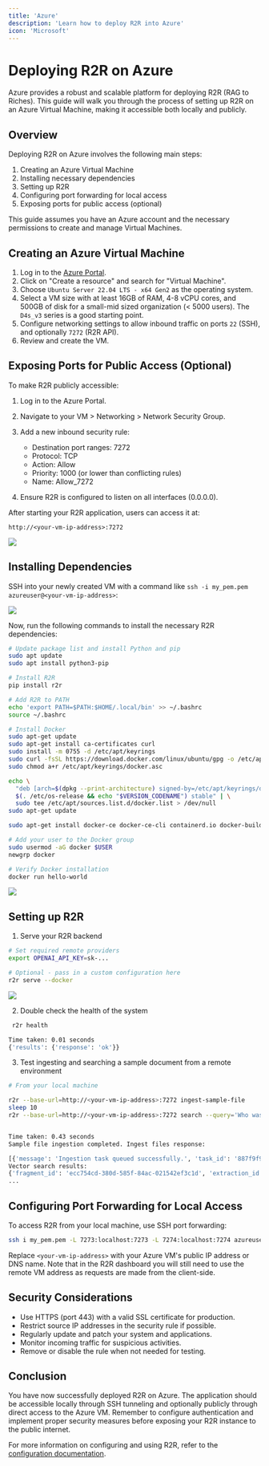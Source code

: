 ```yaml
---
title: 'Azure'
description: 'Learn how to deploy R2R into Azure'
icon: 'Microsoft'
---
```


# Deploying R2R on Azure

Azure provides a robust and scalable platform for deploying R2R (RAG to Riches). This guide will walk you through the process of setting up R2R on an Azure Virtual Machine, making it accessible both locally and publicly.

## Overview

Deploying R2R on Azure involves the following main steps:

1. Creating an Azure Virtual Machine
2. Installing necessary dependencies
3. Setting up R2R
4. Configuring port forwarding for local access
5. Exposing ports for public access (optional)

This guide assumes you have an Azure account and the necessary permissions to create and manage Virtual Machines.

## Creating an Azure Virtual Machine

1. Log in to the [Azure Portal](https://portal.azure.com/).
2. Click on "Create a resource" and search for "Virtual Machine".
3. Choose `Ubuntu Server 22.04 LTS - x64 Gen2` as the operating system.
4. Select a VM size with at least 16GB of RAM, 4-8 vCPU cores, and 500GB of disk for a small-mid sized organization (< 5000 users). The `D4s_v3` series is a good starting point.
5. Configure networking settings to allow inbound traffic on ports `22` (SSH), and optionally `7272` (R2R API).
6. Review and create the VM.


## Exposing Ports for Public Access (Optional)

To make R2R publicly accessible:

1. Log in to the Azure Portal.
2. Navigate to your VM > Networking > Network Security Group.
3. Add a new inbound security rule:
   - Destination port ranges: 7272
   - Protocol: TCP
   - Action: Allow
   - Priority: 1000 (or lower than conflicting rules)
   - Name: Allow_7272

4. Ensure R2R is configured to listen on all interfaces (0.0.0.0).

After starting your R2R application, users can access it at:

```
http://<your-vm-ip-address>:7272
```

<Frame caption="Opening ports 7272 in our Azure cloud deployment">
  <img src="images/azure_security.png" />
</Frame>

## Installing Dependencies

SSH into your newly created VM with a command like `ssh -i my_pem.pem azureuser@<your-vm-ip-address>`:

<Frame caption="System info at first connection to the remote instance">
  <img src="images/ssh_print.png" />
</Frame>

Now, run the following commands to install the necessary R2R dependencies:


```bash
# Update package list and install Python and pip
sudo apt update
sudo apt install python3-pip

# Install R2R
pip install r2r

# Add R2R to PATH
echo 'export PATH=$PATH:$HOME/.local/bin' >> ~/.bashrc
source ~/.bashrc

# Install Docker
sudo apt-get update
sudo apt-get install ca-certificates curl
sudo install -m 0755 -d /etc/apt/keyrings
sudo curl -fsSL https://download.docker.com/linux/ubuntu/gpg -o /etc/apt/keyrings/docker.asc
sudo chmod a+r /etc/apt/keyrings/docker.asc

echo \
  "deb [arch=$(dpkg --print-architecture) signed-by=/etc/apt/keyrings/docker.asc] https://download.docker.com/linux/ubuntu \
  $(. /etc/os-release && echo "$VERSION_CODENAME") stable" | \
  sudo tee /etc/apt/sources.list.d/docker.list > /dev/null
sudo apt-get update

sudo apt-get install docker-ce docker-ce-cli containerd.io docker-buildx-plugin docker-compose-plugin

# Add your user to the Docker group
sudo usermod -aG docker $USER
newgrp docker

# Verify Docker installation
docker run hello-world
```

<Frame caption="Successful Docker hello-world output">
  <img src="images/docker_hello_world.png" />
</Frame>


## Setting up R2R

1. Serve your R2R backend

```bash
# Set required remote providers
export OPENAI_API_KEY=sk-...

# Optional - pass in a custom configuration here
r2r serve --docker
```


<Frame caption="Printout for a successful deployment">
  <img src="images/azure_deployment.png" />
</Frame>

2. Double check the health of the system

```bash
 r2r health
```

```bash
Time taken: 0.01 seconds
{'results': {'response': 'ok'}}
```

3. Test ingesting and searching a sample document from a remote environment

```bash
# From your local machine

r2r --base-url=http://<your-vm-ip-address>:7272 ingest-sample-file
sleep 10
r2r --base-url=http://<your-vm-ip-address>:7272 search --query='Who was aristotle?'
```

```bash

Time taken: 0.43 seconds
Sample file ingestion completed. Ingest files response:

[{'message': 'Ingestion task queued successfully.', 'task_id': '887f9f99-cc18-4c1e-8f61-facf1d212334', 'document_id': '9fbe403b-c11c-5aae-8ade-ef22980c3ad1'}]
Vector search results:
{'fragment_id': 'ecc754cd-380d-585f-84ac-021542ef3c1d', 'extraction_id': '92d78034-8447-5046-bf4d-e019932fbc20', 'document_id': '9fbe403b-c11c-5aae-8ade-ef22980c3ad1', 'user_id': '2acb499e-8428-543b-bd85-0d9098718220', 'group_ids': [], 'score': 0.7822163571248282, 'text': 'Aristotle[A] (Greek: Ἀριστοτέλης Aristotélēs, pronounced [aristotélɛːs]; 384–322 BC) was an Ancient Greek philosopher and polymath. His writings cover a broad range of subjects spanning the natural sciences, philosophy, linguistics, economics, politics, psychology, and the arts. As the founder of the Peripatetic school of philosophy in the Lyceum in Athens, he began the wider Aristotelian tradition that followed, which set the groundwork for the development of modern science.', 'metadata': {'title': 'aristotle.txt', 'version': 'v0', 'chunk_order': 0, 'document_type': 'txt', 'unstructured_filetype': 'text/plain', 'unstructured_languages': ['eng'], 'partitioned_by_unstructured': True, 'associatedQuery': 'Who was aristotle?'}}
...
```

## Configuring Port Forwarding for Local Access

To access R2R from your local machine, use SSH port forwarding:

```bash
ssh i my_pem.pem -L 7273:localhost:7273 -L 7274:localhost:7274 azureuser@<your-vm-ip-address>
```

Replace `<your-vm-ip-address>` with your Azure VM's public IP address or DNS name. Note that in the R2R dashboard you will still need to use the remote VM address as requests are made from the client-side.

## Security Considerations

- Use HTTPS (port 443) with a valid SSL certificate for production.
- Restrict source IP addresses in the security rule if possible.
- Regularly update and patch your system and applications.
- Monitor incoming traffic for suspicious activities.
- Remove or disable the rule when not needed for testing.

## Conclusion

You have now successfully deployed R2R on Azure. The application should be accessible locally through SSH tunneling and optionally publicly through direct access to the Azure VM. Remember to configure authentication and implement proper security measures before exposing your R2R instance to the public internet.

For more information on configuring and using R2R, refer to the [configuration documentation](/documentation/configuration/introduction).
